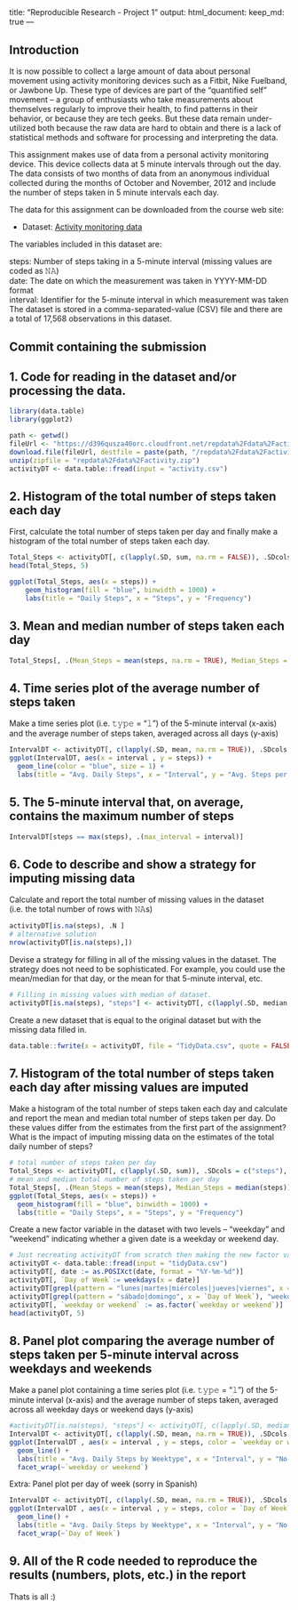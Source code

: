 <!-- rmarkdown v1 -->
---
title: "Reproducible Research - Project 1"
output: 
  html_document:
    keep_md: true
---

## Introduction
It is now possible to collect a large amount of data about personal movement using activity monitoring devices such as a Fitbit, Nike Fuelband, or Jawbone Up. These type of devices are part of the “quantified self” movement – a group of enthusiasts who take measurements about themselves regularly to improve their health, to find patterns in their behavior, or because they are tech geeks. But these data remain under-utilized both because the raw data are hard to obtain and there is a lack of statistical methods and software for processing and interpreting the data.

This assignment makes use of data from a personal activity monitoring device. This device collects data at 5 minute intervals through out the day. The data consists of two months of data from an anonymous individual collected during the months of October and November, 2012 and include the number of steps taken in 5 minute intervals each day.

The data for this assignment can be downloaded from the course web site:

* Dataset: [Activity monitoring data](https://d396qusza40orc.cloudfront.net/repdata%2Fdata%2Factivity.zip) 

The variables included in this dataset are:

steps: Number of steps taking in a 5-minute interval (missing values are coded as 𝙽𝙰) </br>
date: The date on which the measurement was taken in YYYY-MM-DD format </br>
interval: Identifier for the 5-minute interval in which measurement was taken </br>
The dataset is stored in a comma-separated-value (CSV) file and there are a total of 17,568 observations in this dataset. 

## Commit containing the submission
## 1. Code for reading in the dataset and/or processing the data.
```{r, echo=TRUE}
library(data.table)
library(ggplot2)

path <- getwd()
fileUrl <- "https://d396qusza40orc.cloudfront.net/repdata%2Fdata%2Factivity.zip"
download.file(fileUrl, destfile = paste(path, "/repdata%2Fdata%2Factivity.zip", sep = "/"))
unzip(zipfile = "repdata%2Fdata%2Factivity.zip")
activityDT <- data.table::fread(input = "activity.csv")
```

## 2. Histogram of the total number of steps taken each day

First, calculate the total number of steps taken per day and finally make a histogram of the total number of steps taken each day. 

```{r, echo=TRUE}
Total_Steps <- activityDT[, c(lapply(.SD, sum, na.rm = FALSE)), .SDcols = c("steps"), by = .(date)] 
head(Total_Steps, 5)

ggplot(Total_Steps, aes(x = steps)) +
    geom_histogram(fill = "blue", binwidth = 1000) +
    labs(title = "Daily Steps", x = "Steps", y = "Frequency")
```

## 3. Mean and median number of steps taken each day

```{r, echo=TRUE}
Total_Steps[, .(Mean_Steps = mean(steps, na.rm = TRUE), Median_Steps = median(steps, na.rm = TRUE))]
```

## 4. Time series plot of the average number of steps taken
Make a time series plot (i.e. 𝚝𝚢𝚙𝚎 = "𝚕") of the 5-minute interval (x-axis) and the average number of steps taken, averaged across all days (y-axis)

```{r, echo=TRUE}
IntervalDT <- activityDT[, c(lapply(.SD, mean, na.rm = TRUE)), .SDcols = c("steps"), by = .(interval)] 
ggplot(IntervalDT, aes(x = interval , y = steps)) + 
  geom_line(color = "blue", size = 1) + 
  labs(title = "Avg. Daily Steps", x = "Interval", y = "Avg. Steps per day")
```

## 5. The 5-minute interval that, on average, contains the maximum number of steps

```{r, echo=TRUE}
IntervalDT[steps == max(steps), .(max_interval = interval)]
```

## 6. Code to describe and show a strategy for imputing missing data
Calculate and report the total number of missing values in the dataset (i.e. the total number of rows with 𝙽𝙰s)

```{r, echo=TRUE}
activityDT[is.na(steps), .N ]
# alternative solution
nrow(activityDT[is.na(steps),])
```

Devise a strategy for filling in all of the missing values in the dataset. The strategy does not need to be sophisticated. For example, you could use the mean/median for that day, or the mean for that 5-minute interval, etc.

```{r, echo=TRUE}
# Filling in missing values with median of dataset. 
activityDT[is.na(steps), "steps"] <- activityDT[, c(lapply(.SD, median, na.rm = TRUE)), .SDcols = c("steps")]
```

Create a new dataset that is equal to the original dataset but with the missing data filled in.

```{r, echo=TRUE}
data.table::fwrite(x = activityDT, file = "TidyData.csv", quote = FALSE)
```


## 7. Histogram of the total number of steps taken each day after missing values are imputed

Make a histogram of the total number of steps taken each day and calculate and report the mean and median total number of steps taken per day. Do these values differ from the estimates from the first part of the assignment? What is the impact of imputing missing data on the estimates of the total daily number of steps?

```{r, echo=TRUE}
# total number of steps taken per day
Total_Steps <- activityDT[, c(lapply(.SD, sum)), .SDcols = c("steps"), by = .(date)] 
# mean and median total number of steps taken per day
Total_Steps[, .(Mean_Steps = mean(steps), Median_Steps = median(steps))]
ggplot(Total_Steps, aes(x = steps)) + 
  geom_histogram(fill = "blue", binwidth = 1000) + 
  labs(title = "Daily Steps", x = "Steps", y = "Frequency")
```

Create a new factor variable in the dataset with two levels – “weekday” and “weekend” indicating whether a given date is a weekday or weekend day.

```{r, echo=TRUE}
# Just recreating activityDT from scratch then making the new factor variable. (No need to, just want to be clear on what the entire process is.) 
activityDT <- data.table::fread(input = "tidyData.csv")
activityDT[, date := as.POSIXct(date, format = "%Y-%m-%d")]
activityDT[, `Day of Week`:= weekdays(x = date)]
activityDT[grepl(pattern = "lunes|martes|miércoles|jueves|viernes", x = `Day of Week`), "weekday or weekend"] <- "weekday"
activityDT[grepl(pattern = "sábado|domingo", x = `Day of Week`), "weekday or weekend"] <- "weekend"
activityDT[, `weekday or weekend` := as.factor(`weekday or weekend`)]
head(activityDT, 5)
```

## 8. Panel plot comparing the average number of steps taken per 5-minute interval across weekdays and weekends
Make a panel plot containing a time series plot (i.e. 𝚝𝚢𝚙𝚎 = "𝚕") of the 5-minute interval (x-axis) and the average number of steps taken, averaged across all weekday days or weekend days (y-axis)

```{r, echo=TRUE}
#activityDT[is.na(steps), "steps"] <- activityDT[, c(lapply(.SD, median, na.rm = TRUE)), .SDcols = c("steps")]
IntervalDT <- activityDT[, c(lapply(.SD, mean, na.rm = TRUE)), .SDcols = c("steps"), by = .(interval, `weekday or weekend`)] 
ggplot(IntervalDT , aes(x = interval , y = steps, color = `weekday or weekend`)) + 
  geom_line() + 
  labs(title = "Avg. Daily Steps by Weektype", x = "Interval", y = "No. of Steps") + 
  facet_wrap(~`weekday or weekend`)
```

Extra: Panel plot per day of week (sorry in Spanish)

```{r, echo=TRUE}
IntervalDT <- activityDT[, c(lapply(.SD, mean, na.rm = TRUE)), .SDcols = c("steps"), by = .(interval, `Day of Week`)] 
ggplot(IntervalDT , aes(x = interval , y = steps, color = `Day of Week`)) + 
  geom_line() + 
  labs(title = "Avg. Daily Steps by Weektype", x = "Interval", y = "No. of Steps") + 
  facet_wrap(~`Day of Week`)
```


## 9. All of the R code needed to reproduce the results (numbers, plots, etc.) in the report
Thats is all :)
